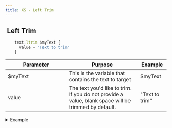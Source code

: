 ```yaml
---
title: XS - Left Trim
---
```


## <img src="../assets/docuBadge (10).png" alt="" data-size="line" /> Left Trim <a href="#xs-textltrim" id="xs-textltrim"></a>

```javascript
    text.ltrim $myText {
      value = "Text to trim"
    }
```

<table><thead><tr><th width="175">Parameter</th><th>Purpose</th><th>Example</th></tr></thead><tbody><tr><td>$myText</td><td>This is the variable that contains the text to target</td><td>$myText</td></tr><tr><td>value</td><td>The text you'd like to trim. If you do not provide a value, blank space will be trimmed by default.</td><td>"Text to trim"</td></tr></tbody></table>

<details>

<summary>Example</summary>

```javascript
    text.ltrim $myText {
      value = "Text to trim"
    }
```

![](<../assets/CleanShot 2025-03-06 at 16.04.01.png>)

</details>
